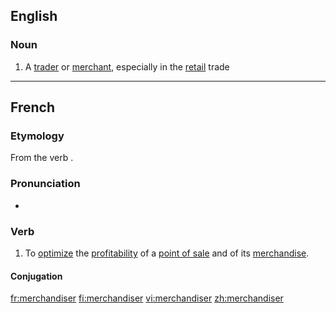 ==English==

===Noun===
{{en-noun}}

# A [[trader]] or [[merchant]], especially in the [[retail]] trade

----
==French==

===Etymology===
From the {{etyl|en|fr}} verb {{term|merchandise}}.

===Pronunciation===
* {{IPA|/mɛʁ.ʃɑ̃.di.ze/|lang=fr}}

===Verb===
{{fr-verb}}

# To [[optimize]] the [[profitability]] of a [[point of sale]] and of its [[merchandise]].

====Conjugation====
{{fr-conj-er|merchandis|avoir}}

[[fr:merchandiser]]
[[fi:merchandiser]]
[[vi:merchandiser]]
[[zh:merchandiser]]